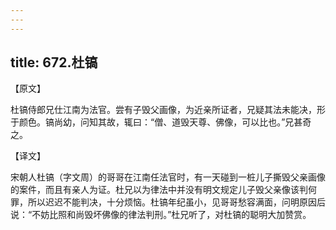 ```yaml
---
---
---
```

title: 672.杜镐
---



【原文】

杜镐侍郎兄仕江南为法官。尝有子毁父画像，为近亲所证者，兄疑其法未能决，形于颜色。镐尚幼，问知其故，辄曰：“僧、道毁天尊、佛像，可以比也。”兄甚奇之。

【译文】

宋朝人杜镐（字文周）的哥哥在江南任法官时，有一天碰到一桩儿子撕毁父亲画像的案件，而且有亲人为证。杜兄以为律法中并没有明文规定儿子毁父亲像该判何罪，所以迟迟不能判决，十分烦恼。杜镐年纪虽小，见哥哥愁容满面，问明原因后说：“不妨比照和尚毁坏佛像的律法判刑。”杜兄听了，对杜镐的聪明大加赞赏。